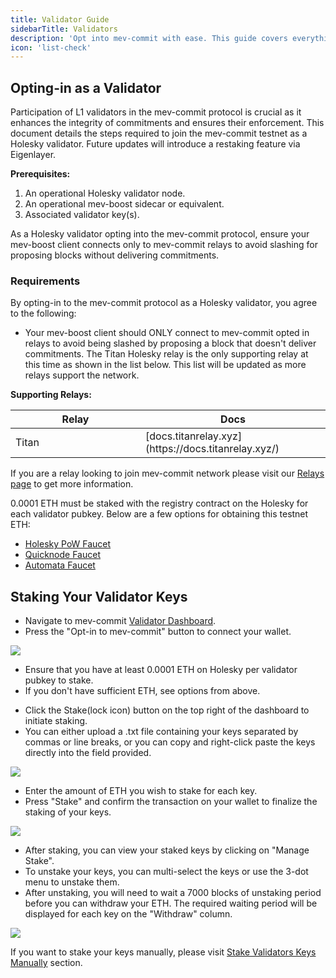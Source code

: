 ```yaml
---
title: Validator Guide
sidebarTitle: Validators
description: 'Opt into mev-commit with ease. This guide covers everything you need to do to passively interact with the mev-commit protocol as a validator.'
icon: 'list-check'
---
```


## Opting-in as a Validator

Participation of L1 validators in the mev-commit protocol is crucial as it enhances the integrity of commitments and ensures their enforcement. This document details the steps required to join the mev-commit testnet as a Holesky validator. Future updates will introduce a restaking feature via Eigenlayer.

**Prerequisites:**

1. An operational Holesky validator node. 
2. An operational mev-boost sidecar or equivalent.
3. Associated validator key(s).

<Warning>As a Holesky validator opting into the mev-commit protocol, ensure your mev-boost client connects only to mev-commit relays to avoid slashing for proposing blocks without delivering commitments.</Warning>

### Requirements

By opting-in to the mev-commit protocol as a Holesky validator, you agree to the following:

* Your mev-boost client should ONLY connect to mev-commit opted in relays to avoid being slashed by proposing a block that doesn't deliver commitments. The Titan Holesky relay is the only supporting relay at this time as shown in the list below. This list will be updated as more relays support the network.  
  
**Supporting Relays:**  

<table>
  <thead>
    <tr>
      <th width="350">Relay</th>
      <th width="350">Docs</th>
    </tr>
  </thead>
  <tbody>
    <tr>
      <td>Titan</td>
      <td>[docs.titanrelay.xyz](https://docs.titanrelay.xyz/)</td>
    </tr>
  </tbody>
</table>

If you are a relay looking to join mev-commit network please visit our [Relays page](/get-started/relays) to get more information.
  
0.0001 ETH must be staked with the registry contract on the Holesky for each validator pubkey. Below are a few options for obtaining this testnet ETH:

* [Holesky PoW Faucet](https://holesky-faucet.pk910.de/)
* [Quicknode Faucet](https://faucet.quicknode.com/ethereum/holesky)
* [Automata Faucet](https://www.holeskyfaucet.io/)

## Staking Your Validator Keys

<Steps titleSize="h3">

  <Step title="Visit the Validator Dashboard">

- Navigate to mev-commit [Validator Dashboard](https://validators.mev-commit.xyz/).
- Press the "Opt-in to mev-commit" button to connect your wallet.

<Frame>
  <img src="/images/opt-in.gif" />
</Frame>

</Step>

<Step title="Acquire Testnet ETH">   

- Ensure that you have at least 0.0001 ETH on Holesky per validator pubkey to stake.
- If you don't have sufficient ETH, see options from above.

</Step>

<Step title="Stake Your Validator Keys"> 

- Click the Stake(lock icon) button on the top right of the dashboard to initiate staking.
- You can either upload a .txt file containing your keys separated by commas or line breaks, or you can copy and right-click paste the keys directly into the field provided.

<Frame>
  <img src="/images/upload-keys.gif" />
</Frame>

</Step>

<Step title="Enter Stake Amounts">  

- Enter the amount of ETH you wish to stake for each key.
- Press "Stake" and confirm the transaction on your wallet to finalize the staking of your keys.

<Frame>
  <img src="/images/stake.gif" />
</Frame>

</Step>

<Step title="Manage Your Staked Keys "> 

- After staking, you can view your staked keys by clicking on "Manage Stake".
- To unstake your keys, you can multi-select the keys or use the 3-dot menu to unstake them.
- After unstaking, you will need to wait a 7000 blocks of unstaking period before you can withdraw your ETH. The required waiting period will be displayed for each key on the "Withdraw" column.

<Frame>
  <img src="/images/unstake.gif" />
</Frame>

</Step>

</Steps>  

If you want to stake your keys manually, please visit [Stake Validators Keys Manually](/developers/stake-validator-keys-manually) section.